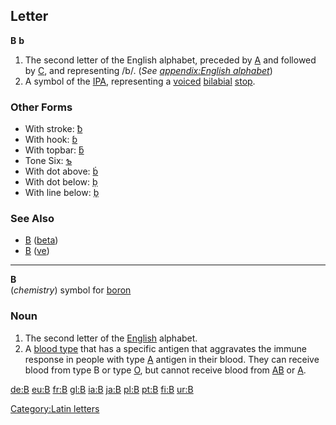 ==Letter==
'''B''' '''b'''

#The second letter of the English alphabet, preceded by [[A]] and followed by [[C]], and representing /b/. (''See [[appendix:English alphabet]]'')
#A symbol of the [[IPA]], representing a [[voiced]] [[bilabial]] [[stop]].
===Other Forms===
*With stroke: [[ƀ]]
*With hook: [[ɓ]]
*With topbar: [[ƃ]]
*Tone Six: [[ƅ]]
*With dot above: [[ḃ]]
*With dot below: [[ḅ]]
*With line below: [[ḇ]]
===See Also===
*[[Β]] ([[beta]])
*[[В]] ([[ve]])
[[Category:Latin letters]]
----

'''B'''<br>(''chemistry'') symbol for [[boron]]

===Noun===

#The second letter of the [[English]] alphabet.
#A [[blood type]] that has a specific antigen that aggravates the immune response in people with type [[A]] antigen in their blood.  They can receive blood from type B or type [[O]], but cannot receive blood from [[AB]] or [[A]].

[[de:B]]
[[eu:B]]
[[fr:B]]
[[gl:B]]
[[ia:B]]
[[ja:B]]
[[pl:B]]
[[pt:B]]
[[fi:B]]
[[ur:B]]